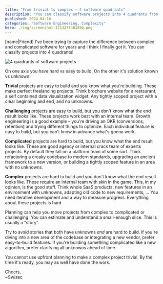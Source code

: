 ```yaml
---
title: "From trivial to complex – 4 software quadrants"
description: "You can classify software projects into 4 quadrants from trivial to complex"
published: 2024-04-16
categories: "Software Engineering, Complexity"
hero: ./img/screenshot-1713277481890.png
---
```


[name|Friend] I've been trying to capture the difference between complex and complicated software for years and I think I finally got it. You can classify projects into 4 quadrants!

![4 quadrants of software projects](https://i.imgur.com/u4yo7p7.png)

On one axis you have hard vs easy to build. On the other it's solution known vs unknown.

**Trivial** projects are easy to build and you know what you're building. These make perfect freelancing projects. Think brochure website for a restaurant, a self contained data visualization widget. Any tightly scoped project with a clear beginning and end, and no unknowns.

**Challenging** projects are easy to build, but you don't know what the end result looks like. These projects work best with an internal team. Growth engineering is a good example – you're driving an OKR (conversions, retention) and trying different things to optimize. Each individual feature is easy to build, but you can't know in advance what's gonna work.

**Complicated** projects are hard to build, but you know what the end result looks like. These are good agency or internal crack team of experts projects. By default they fall on a platform team of some sort. Think refactoring a creaky codebase to modern standards, upgrading an ancient framework to a new version, or building a tightly scoped feature in an area with no unknowns.

**Complex** projects are hard to build and you don't know what the end result looks like. These require an internal team with skin in the game. This, in my opinion, is the good stuff. Think whole SaaS products, new features in an environment with unknowns, adapting old code to new requirements, ... You need iterative development and a way to measure progress. Everything about these projects is hard.

Planning can help you move projects from complex to complicated or challenging. You can estimate and understand a small-enough slice. This is usually a "story".

Try to avoid stories that both have unknowns _and_ are hard to build. If you're diving into a new area of the codebase or integrating a new vendor, prefer easy-to-build features. If you're building something complicated like a new algorithm, prefer clarifying all unknowns ahead of time.

You cannot use upfront planning to make a complex project trivial. By the time it's ready, you may as well have done the work.

Cheers,<br/>
~Swizec

